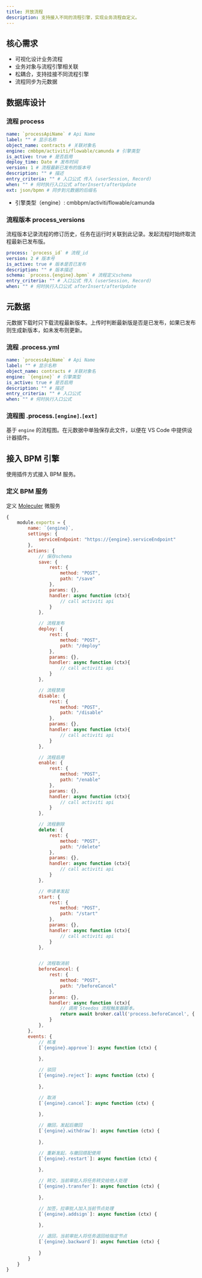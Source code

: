 ```yaml
---
title: 开放流程
description: 支持接入不同的流程引擎，实现业务流程自定义。
---
```


## 核心需求

- 可视化设计业务流程
- 业务对象与流程引擎相关联
- 松耦合，支持挂接不同流程引擎
- 流程同步为元数据

## 数据库设计

### 流程 process

```yml
name: `processApiName` # Api Name
label: "" # 显示名称
object_name: contracts # 关联对象名
engine: cmbbpm/activiti/flowable/camunda # 引擎类型
is_active: true # 是否启用
deploy_time: Date # 发布时间
version: 1 # 流程最新已发布的版本号
description: "" # 描述
entry_criteria: "" # 入口公式 传入 (userSession, Record)
when: "" # 何时执行入口公式 afterInsert/afterUpdate
ext: json/bpmn # 同步到元数据的后缀名
```

- 引擎类型（engine）: cmbbpm/activiti/flowable/camunda 

### 流程版本 process_versions

流程版本记录流程的修订历史，任务在运行时关联到此记录。发起流程时始终取流程最新已发布版。

```yml
process: `process_id` # 流程_id
version: 2 # 版本号
is_active: true # 版本是否已发布
description: "" # 版本描述
schema: `process.{engine}.bpmn` # 流程定义schema
entry_criteria: "" # 入口公式 传入 (userSession, Record)
when: "" # 何时执行入口公式 afterInsert/afterUpdate
```

## 元数据

元数据下载时只下载流程最新版本。上传时判断最新版是否是已发布，如果已发布则生成新版本，如未发布则更新。

### 流程 .process.yml

```yml
name: `processApiName` # Api Name
label: "" # 显示名称
object_name: contracts # 关联对象名
engine: `{engine}` # 引擎类型
is_active: true # 是否启用
description: "" # 描述
entry_criteria: "" # 入口公式
when: "" # 何时执行入口公式
```

### 流程图 .process.`[engine]`.`[ext]`

基于 `engine` 的流程图。在元数据中单独保存此文件，以便在 VS Code 中提供设计器插件。

## 接入 BPM 引擎

使用插件方式接入 BPM 服务。

### 定义 BPM 服务

定义 [Moleculer](https://moleculer.services/docs/0.14/services.html) 微服务

```js
{
    module.exports = {
        name: `{engine}`,
        settings: {
            serviceEndpoint: "https://{engine}.serviceEndpoint"
        },
        actions: {
            // 保存schema
            save: {
                rest: {
                    method: "POST",
                    path: "/save"
                },
                params: {},
                handler: async function (ctx){
                    // call activiti api
                }
            },

            // 流程发布
            deploy: {
                rest: {
                    method: "POST",
                    path: "/deploy"
                },
                params: {},
                handler: async function (ctx){
                    // call activiti api
                }
            },

            // 流程禁用
            disable: {
                rest: {
                    method: "POST",
                    path: "/disable"
                },
                params: {},
                handler: async function (ctx){
                    // call activiti api
                }
            },

            // 流程启用
            enable: {
                rest: {
                    method: "POST",
                    path: "/enable"
                },
                params: {},
                handler: async function (ctx){
                    // call activiti api
                }
            },

            // 流程删除
            delete: {
                rest: {
                    method: "POST",
                    path: "/delete"
                },
                params: {},
                handler: async function (ctx){
                    // call activiti api
                }
            },

            // 申请单发起
            start: {
                rest: {
                    method: "POST",
                    path: "/start"
                },
                params: {},
                handler: async function (ctx){
                    // call activiti api
                }
            },


            // 流程取消前
            beforeCancel: {
                rest: {
                    method: "POST",
                    path: "/beforeCancel"
                },
                params: {},
                handler: async function (ctx){
                    // 调用 Steedos 流程触发器脚本。
                    return await broker.call('process.beforeCancel', { event, context })
                }
            },
        },
        events: {
            // 核准
            [`{engine}.approve`]: async function (ctx) {
                
            },

            // 驳回
            [`{engine}.reject`]: async function (ctx) {
                
            },

            // 取消
            [`{engine}.cancel`]: async function (ctx) {
                
            },

            // 撤回，发起后撤回
            [`{engine}.withdraw`]: async function (ctx) {
                
            },

            // 重新发起，与撤回搭配使用
            [`{engine}.restart`]: async function (ctx) {
                
            },

            // 转交，当前审批人将任务转交给他人处理
            [`{engine}.transfer`]: async function (ctx) {
                
            },

            // 加签，拉审批人加入当前节点处理
            [`{engine}.addsign`]: async function (ctx) {
                
            },

            // 退回，当前审批人将任务退回给指定节点
            [`{engine}.backward`]: async function (ctx) {
                
            }
        }
    }
}
```

